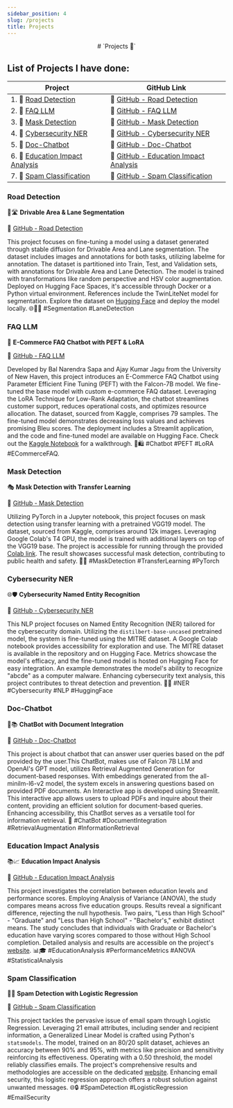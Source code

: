 ---
sidebar_position: 4
slug: /projects
title: Projects
---
<center>
# `Projects 🔧`
</center>

## List of Projects I have done:

| Project                   | GitHub Link                                       |
|---------------------------|---------------------------------------------------|
| 1. 🔗 [Road Detection](#road-detection)            | 🔗 [GitHub - Road Detection](https://github.com/balnarendrasapa/road-detection)                 |
| 2. 🔗 [FAQ LLM](#faq-llm)                   | 🔗 [GitHub - FAQ LLM](https://github.com/balnarendrasapa/faq-llm)                           |
| 3. 🔗 [Mask Detection](#mask-detection)           | 🔗 [GitHub - Mask Detection](https://github.com/balnarendrasapa/mask-detection)                 |
| 4. 🔗 [Cybersecurity NER](#cybersecurity-ner)        | 🔗 [GitHub - Cybersecurity NER](https://github.com/balnarendrasapa/cybersecurity-ner)           |
| 5. 🔗 [Doc-Chatbot](#doc-chatbot)              | 🔗 [GitHub - Doc-Chatbot](https://github.com/balnarendrasapa/doc-chatbot)                    |
| 6. 🔗 [Education Impact Analysis](#education-impact-analysis) | 🔗 [GitHub - Education Impact Analysis](https://github.com/balnarendrasapa/education_impact_analysis) |
| 7. 🔗 [Spam Classification](#spam-classification)      | 🔗 [GitHub - Spam Classification](https://github.com/balnarendrasapa/spam_classification)         |


### Road Detection

🚗🛣️ **Drivable Area & Lane Segmentation**

🔗 [GitHub - Road Detection](https://github.com/balnarendrasapa/road-detection)

This project focuses on fine-tuning a model using a dataset generated through stable diffusion for Drivable Area and Lane segmentation. The dataset includes images and annotations for both tasks, utilizing labelme for annotation. The dataset is partitioned into Train, Test, and Validation sets, with annotations for Drivable Area and Lane Detection. The model is trained with transformations like random perspective and HSV color augmentation. Deployed on Hugging Face Spaces, it's accessible through Docker or a Python virtual environment. References include the TwinLiteNet model for segmentation. Explore the dataset on [Hugging Face](https://huggingface.co/datasets/bnsapa/road-detection) and deploy the model locally. 🌐👨‍💻 #Segmentation #LaneDetection

### FAQ LLM

🤖 **E-Commerce FAQ Chatbot with PEFT & LoRA**

🔗 [GitHub - FAQ LLM](https://github.com/balnarendrasapa/faq-llm)

Developed by Bal Narendra Sapa and Ajay Kumar Jagu from the University of New Haven, this project introduces an E-Commerce FAQ Chatbot using Parameter Efficient Fine Tuning (PEFT) with the Falcon-7B model. We fine-tuned the base model with custom e-commerce FAQ dataset. Leveraging the LoRA Technique for Low-Rank Adaptation, the chatbot streamlines customer support, reduces operational costs, and optimizes resource allocation. The dataset, sourced from Kaggle, comprises 79 samples. The fine-tuned model demonstrates decreasing loss values and achieves promising Bleu scores. The deployment includes a Streamlit application, and the code and fine-tuned model are available on Hugging Face. Check out the [Kaggle Notebook](https://www.kaggle.com/code/balnarendrasapa/fine-tuning-falcon-7b-with-faq-e-com-dataset) for a walkthrough. 🚀🛍️ #Chatbot #PEFT #LoRA #ECommerceFAQ.

### Mask Detection

🎭 **Mask Detection with Transfer Learning**

🔗 [GitHub - Mask Detection](https://github.com/balnarendrasapa/mask-detection)

Utilizing PyTorch in a Jupyter notebook, this project focuses on mask detection using transfer learning with a pretrained VGG19 model. The dataset, sourced from Kaggle, comprises around 12k images. Leveraging Google Colab's T4 GPU, the model is trained with additional layers on top of the VGG19 base. The project is accessible for running through the provided [Colab link](https://colab.research.google.com/github/balnarendrasapa/mask-detection/blob/master/face_mask_detection.ipynb). The result showcases successful mask detection, contributing to public health and safety. 🚀👥 #MaskDetection #TransferLearning #PyTorch 

### Cybersecurity NER

🌐🛡️ **Cybersecurity Named Entity Recognition**

🔗 [GitHub - Cybersecurity NER](https://github.com/balnarendrasapa/cybersecurity-ner)

This NLP project focuses on Named Entity Recognition (NER) tailored for the cybersecurity domain. Utilizing the `distilbert-base-uncased` pretrained model, the system is fine-tuned using the MITRE dataset. A Google Colab notebook provides accessibility for exploration and use. The MITRE dataset is available in the repository and on Hugging Face. Metrics showcase the model's efficacy, and the fine-tuned model is hosted on Hugging Face for easy integration. An example demonstrates the model's ability to recognize "abcde" as a computer malware. Enhancing cybersecurity text analysis, this project contributes to threat detection and prevention. 🚀👾 #NER #Cybersecurity #NLP #HuggingFace

### Doc-Chatbot

🤖📚 **ChatBot with Document Integration**

🔗 [GitHub - Doc-Chatbot](https://github.com/balnarendrasapa/doc-chatbot)

This project is about chatbot that can answer user queries based on the pdf provided by the user.This ChatBot, makes use of Falcon 7B LLM and OpenAI's GPT model, utilizes Retrieval Augmented Generation for document-based responses. With embeddings generated from the all-minilm-l6-v2 model, the system excels in answering questions based on provided PDF documents. An Interactive app is developed using Streamlit. This interactive app allows users to upload PDFs and inquire about their content, providing an efficient solution for document-based queries. Enhancing accessibility, this ChatBot serves as a versatile tool for information retrieval. 📄 #ChatBot #DocumentIntegration #RetrievalAugmentation #InformationRetrieval


### Education Impact Analysis

📚📈 **Education Impact Analysis**

🔗 [GitHub - Education Impact Analysis](https://github.com/balnarendrasapa/education_impact_analysis)

This project investigates the correlation between education levels and performance scores. Employing Analysis of Variance (ANOVA), the study compares means across five education groups. Results reveal a significant difference, rejecting the null hypothesis. Two pairs, "Less than High School" - "Graduate" and "Less than High School" - "Bachelor's," exhibit distinct means. The study concludes that individuals with Graduate or Bachelor's education have varying scores compared to those without High School completion. Detailed analysis and results are accessible on the project's [website](https://balnarendrasapa.github.io/education_impact_analysis/docs/intro). 📊🎓 #EducationAnalysis #PerformanceMetrics #ANOVA #StatisticalAnalysis

### Spam Classification

📧🚫 **Spam Detection with Logistic Regression**

🔗 [GitHub - Spam Classification](https://github.com/balnarendrasapa/spam_classification)

This project tackles the pervasive issue of email spam through Logistic Regression. Leveraging 21 email attributes, including sender and recipient information, a Generalized Linear Model is crafted using Python's `statsmodels`. The model, trained on an 80/20 split dataset, achieves an accuracy between 90% and 95%, with metrics like precision and sensitivity reinforcing its effectiveness. Operating with a 0.50 threshold, the model reliably classifies emails. The project's comprehensive results and methodologies are accessible on the dedicated [website](https://balnarendrasapa.github.io/spam_classification/docs/intro). Enhancing email security, this logistic regression approach offers a robust solution against unwanted messages. 🌐🔒 #SpamDetection #LogisticRegression #EmailSecurity